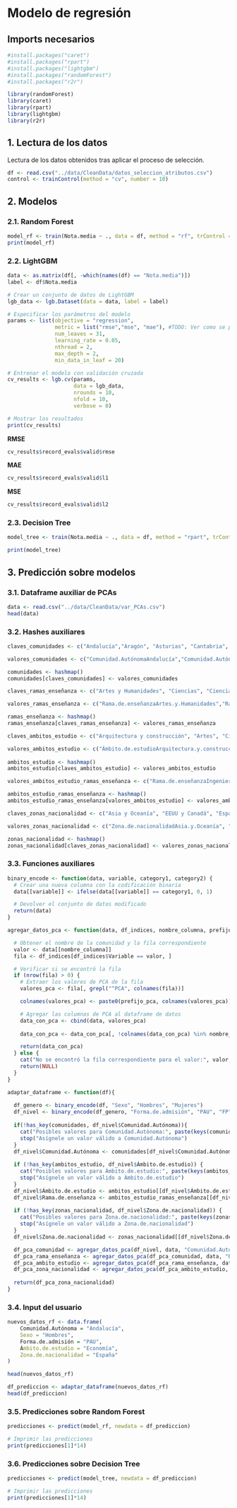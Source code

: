 # Modelo de regresión

## Imports necesarios

```r
#install.packages("caret")
#install.packages("rpart")
#install.packages("lightgbm")
#install.packages("randomForest")
#install.packages("r2r")
```

```r
library(randomForest)
library(caret)
library(rpart)
library(lightgbm)
library(r2r)
```

## 1. Lectura de los datos

Lectura de los datos obtenidos tras aplicar el proceso de selección.

```r

df <- read.csv("../data/CleanData/datos_seleccion_atributos.csv")
control <- trainControl(method = "cv", number = 10)
```

## 2. Modelos

### 2.1. Random Forest

```r

model_rf <- train(Nota.media ~ ., data = df, method = "rf", trControl = control, tuneGrid = data.frame(mtry = 2), ntree = 10)
print(model_rf)
```

### 2.2. LightGBM

```r

data <- as.matrix(df[, -which(names(df) == "Nota.media")])
label <- df$Nota.media

# Crear un conjunto de datos de LightGBM
lgb_data <- lgb.Dataset(data = data, label = label)

# Especificar los parámetros del modelo
params <- list(objective = "regression",
               metric = list("rmse","mse", "mae"), #TODO: Ver como se puede modificar esto para que salgan todas las métricas
               num_leaves = 31,
               learning_rate = 0.05,
               nthread = 2,
               max_depth = 2,
               min_data_in_leaf = 20)

# Entrenar el modelo con validación cruzada
cv_results <- lgb.cv(params,
                     data = lgb_data,
                     nrounds = 10,
                     nfold = 10,
                     verbose = 0)

# Mostrar los resultados
print(cv_results)
```

**RMSE**

```r

cv_results$record_evals$valid$rmse
```

**MAE**

```r

cv_results$record_evals$valid$l1
```

**MSE**

```r

cv_results$record_evals$valid$l2
```

### 2.3. Decision Tree

```r

model_tree <- train(Nota.media ~ ., data = df, method = "rpart", trControl = control, control = rpart.control(cp = 1))

print(model_tree)

```

## 3. Predicción sobre modelos

### 3.1. Dataframe auxiliar de PCAs

```r

data <- read.csv("../data/CleanData/var_PCAs.csv")
head(data)
```

### 3.2. Hashes auxiliares

```r

claves_comunidades <- c("Andalucía","Aragón", "Asturias", "Cantabria", "Castilla y León", "Cataluña", "Extremadura", "Galicia", "La Rioja", "Madrid", "Murcia", "Navarra", "País Vasco")

valores_comunidades <- c("Comunidad.AutónomaAndalucía","Comunidad.AutónomaAragón", "Comunidad.AutónomaAsturias", "Comunidad.AutónomaCantabria", "Comunidad.AutónomaCastilla.y.León", "Comunidad.AutónomaCataluña", "Comunidad.AutónomaExtremadura", "Comunidad.AutónomaGalicia", "Comunidad.AutónomaLa.Rioja", "Comunidad.AutónomaMadrid", "Comunidad.AutónomaMurcia", "Comunidad.AutónomaNavarra", "Comunidad.AutónomaPaís.Vasco")

comunidades <- hashmap()
comunidades[claves_comunidades] <- valores_comunidades

claves_ramas_enseñanza <- c("Artes y Humanidades", "Ciencias", "Ciencias de la Salud", "Ciencias Sociales y Jurídicas", "Ingeniería y Arquitectura")

valores_ramas_enseñanza <- c("Rama.de.enseñanzaArtes.y.Humanidades","Rama.de.enseñanzaCiencias", "Rama.de.enseñanzaCiencias.de.la.Salud", "Rama.de.enseñanzaCiencias.Sociales.y.Jurídicas", "Rama.de.enseñanzaIngeniería.y.Arquitectura")

ramas_enseñanza <- hashmap()
ramas_enseñanza[claves_ramas_enseñanza] <- valores_ramas_enseñanza

claves_ambitos_estudio <- c("Arquitectura y construcción", "Artes", "Ciencias de la vida", "Ciencias Físicas, químicas, geológicas", "Derecho", "Economía", "Enfermería y atención a enfermos", "Humanidades", "Informática", "Ingenierías", "Lenguas", "Medicina", "Periodismo e información", "Trabajo social y orientación")

valores_ambitos_estudio <- c("Ámbito.de.estudioArquitectura.y.construcción", "Ámbito.de.estudioArtes", "Ámbito.de.estudioCiencias.de.la.vida", "Ámbito.de.estudioCiencias.Físicas..químicas..geológicas", "Ámbito.de.estudioDerecho", "Ámbito.de.estudioEconomía", "Ámbito.de.estudioEnfermería.y.atención.a.enfermos", "Ámbito.de.estudioHumanidades", "Ámbito.de.estudioInformática", "Ámbito.de.estudioIngenierías", "Ámbito.de.estudioLenguas", "Ámbito.de.estudioMedicina", "Ámbito.de.estudioPeriodismo.e.información", "Ámbito.de.estudioTrabajo.social.y.orientación")
  
ambitos_estudio <- hashmap()
ambitos_estudio[claves_ambitos_estudio] <- valores_ambitos_estudio

valores_ambitos_estudio_ramas_enseñanza <- c("Rama.de.enseñanzaIngeniería.y.Arquitectura", "Rama.de.enseñanzaArtes.y.Humanidades", "Rama.de.enseñanzaCiencias", "Rama.de.enseñanzaCiencias", "Rama.de.enseñanzaCiencias.Sociales.y.Jurídicas", "Rama.de.enseñanzaCiencias.Sociales.y.Jurídicas", "Rama.de.enseñanzaCiencias.de.la.Salud", "Rama.de.enseñanzaArtes.y.Humanidades", "Rama.de.enseñanzaCiencias", "Rama.de.enseñanzaIngeniería.y.Arquitectura", "Rama.de.enseñanzaArtes.y.Humanidades", "Rama.de.enseñanzaCiencias.de.la.Salud", "Rama.de.enseñanzaCiencias.Sociales.y.Jurídicas", "Rama.de.enseñanzaCiencias.Sociales.y.Jurídicas")

ambitos_estudio_ramas_enseñanza <- hashmap()
ambitos_estudio_ramas_enseñanza[valores_ambitos_estudio] <- valores_ambitos_estudio_ramas_enseñanza

claves_zonas_nacionalidad <- c("Asia y Oceanía", "EEUU y Canadá", "España", "Norte de África", "Resto de África", "Resto de Europa", "Unión Europea")

valores_zonas_nacionalidad <- c("Zona.de.nacionalidadAsia.y.Oceanía", "Zona.de.nacionalidadEEUU.y.Canadá", "Zona.de.nacionalidadEspaña", "Zona.de.nacionalidadNorte.de.África", "Zona.de.nacionalidadResto.de.África", "Zona.de.nacionalidadResto.de.Europa", "Zona.de.nacionalidadUnión.Europea")

zonas_nacionalidad <- hashmap()
zonas_nacionalidad[claves_zonas_nacionalidad] <- valores_zonas_nacionalidad


```

### 3.3. Funciones auxiliares

```r

binary_encode <- function(data, variable, category1, category2) {
  # Crear una nueva columna con la codificación binaria
  data[[variable]] <- ifelse(data[[variable]] == category1, 0, 1)

  # Devolver el conjunto de datos modificado
  return(data)
}
```

```r

agregar_datos_pca <- function(data, df_indices, nombre_columna, prefijo_pca) {

  # Obtener el nombre de la comunidad y la fila correspondiente
  valor <- data[[nombre_columna]]
  fila <- df_indices[df_indices$Variable == valor, ]

  # Verificar si se encontró la fila
  if (nrow(fila) > 0) {
    # Extraer los valores de PCA de la fila
    valores_pca <- fila[, grepl("^PCA", colnames(fila))]

    colnames(valores_pca) <- paste0(prefijo_pca, colnames(valores_pca))

    # Agregar las columnas de PCA al dataframe de datos
    data_con_pca <- cbind(data, valores_pca)
    
    data_con_pca <- data_con_pca[, !colnames(data_con_pca) %in% nombre_columna, drop = FALSE]

    return(data_con_pca)
  } else {
    cat("No se encontró la fila correspondiente para el valor:", valor, "\n")
    return(NULL)
  }
}
```

```r

adaptar_dataframe <- function(df){
  
  df_genero <- binary_encode(df, "Sexo", "Hombres", "Mujeres")
  df_nivel <- binary_encode(df_genero, "Forma.de.admisión", "PAU", "FP")
  
  if(!has_key(comunidades, df_nivel$Comunidad.Autónoma)){
    cat("Posibles valores para Comunidad.Autónoma:", paste(keys(comunidades), collapse = ", "))
    stop("Asígnele un valor válido a Comunidad.Autónoma")
  }
  df_nivel$Comunidad.Autónoma <- comunidades[df_nivel$Comunidad.Autónoma]
  
  if (!has_key(ambitos_estudio, df_nivel$Ámbito.de.estudio)) {
    cat("Posibles valores para Ámbito.de.estudio:", paste(keys(ambitos_estudio), collapse = ", "))
    stop("Asígnele un valor válido a Ámbito.de.estudio")
  }
  df_nivel$Ámbito.de.estudio <- ambitos_estudio[[df_nivel$Ámbito.de.estudio]]
  df_nivel$Rama.de.enseñanza <- ambitos_estudio_ramas_enseñanza[[df_nivel$Ámbito.de.estudio]]
  
  if (!has_key(zonas_nacionalidad, df_nivel$Zona.de.nacionalidad)) {
    cat("Posibles valores para Zona.de.nacionalidad:", paste(keys(zonas_nacionalidad), collapse = ", "))
    stop("Asígnele un valor válido a Zona.de.nacionalidad")
  }
  df_nivel$Zona.de.nacionalidad <- zonas_nacionalidad[[df_nivel$Zona.de.nacionalidad]]

  df_pca_comunidad <- agregar_datos_pca(df_nivel, data, "Comunidad.Autónoma", "Comunidad.")
  df_pca_rama_enseñanza <- agregar_datos_pca(df_pca_comunidad, data, "Rama.de.enseñanza", "Rama.")
  df_pca_ambito_estudio <- agregar_datos_pca(df_pca_rama_enseñanza, data, "Ámbito.de.estudio", "Ámbito.")
  df_pca_zona_nacionalidad <- agregar_datos_pca(df_pca_ambito_estudio, data, "Zona.de.nacionalidad", "Zona.de.nacionalidad.")
  
  return(df_pca_zona_nacionalidad)
}
```

### 3.4. Input del usuario

```r
nuevos_datos_rf <- data.frame(
    Comunidad.Autónoma = "Andalucía",
    Sexo = "Hombres",
    Forma.de.admisión = "PAU",
    Ámbito.de.estudio = "Economía",
    Zona.de.nacionalidad = "España"
)

head(nuevos_datos_rf)
```

```r

df_prediccion <- adaptar_dataframe(nuevos_datos_rf)
head(df_prediccion)
```

### 3.5. Predicciones sobre Random Forest

```r

predicciones <- predict(model_rf, newdata = df_prediccion)

# Imprimir las predicciones
print(predicciones[1]*14)
```

### 3.6. Predicciones sobre Decision Tree

```r

predicciones <- predict(model_tree, newdata = df_prediccion)

# Imprimir las predicciones
print(predicciones[1]*14)
```
